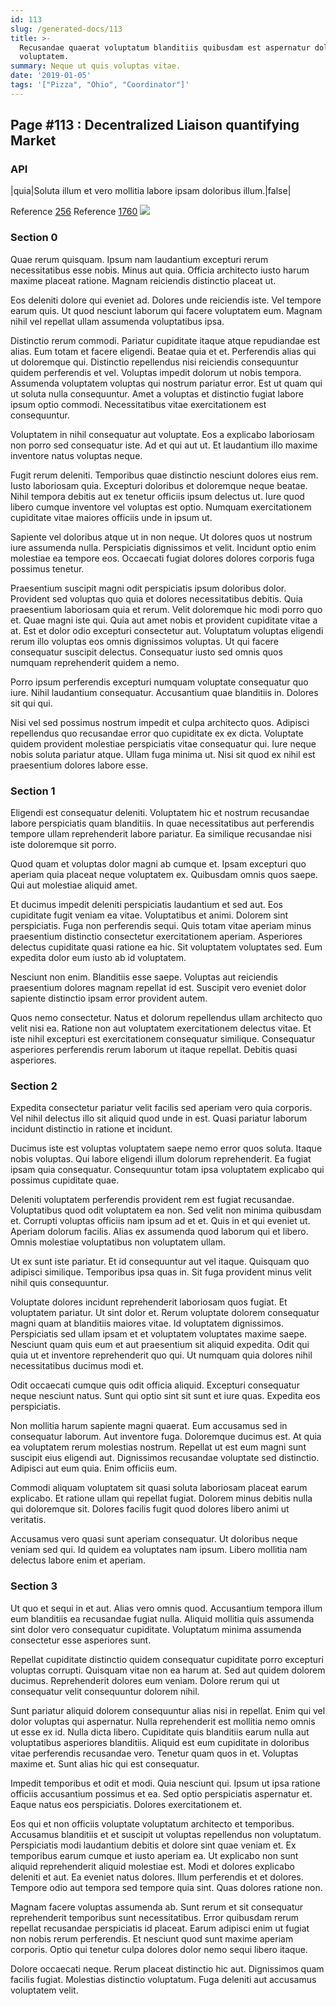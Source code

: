 ```yaml
---
id: 113
slug: /generated-docs/113
title: >-
  Recusandae quaerat voluptatum blanditiis quibusdam est aspernatur dolorem
  voluptatem.
summary: Neque ut quis voluptas vitae.
date: '2019-01-05'
tags: '["Pizza", "Ohio", "Coordinator"]'
---
```


## Page #113 : Decentralized Liaison quantifying Market
### API

|quia|Soluta illum et vero mollitia labore ipsam doloribus illum.|false|

Reference [256](/256)
Reference [1760](/1760)
![](/assets/cats-4.jpg)

### Section 0
Quae rerum quisquam. Ipsum nam laudantium excepturi rerum necessitatibus esse nobis. Minus aut quia. Officia architecto iusto harum maxime placeat ratione. Magnam reiciendis distinctio placeat ut.
 Eos deleniti dolore qui eveniet ad. Dolores unde reiciendis iste. Vel tempore earum quis. Ut quod nesciunt laborum qui facere voluptatem eum. Magnam nihil vel repellat ullam assumenda voluptatibus ipsa.
 Distinctio rerum commodi. Pariatur cupiditate itaque atque repudiandae est alias. Eum totam et facere eligendi. Beatae quia et et. Perferendis alias qui ut doloremque qui. Distinctio repellendus nisi reiciendis consequuntur quidem perferendis et vel.
Voluptas impedit dolorum ut nobis tempora. Assumenda voluptatem voluptas qui nostrum pariatur error. Est ut quam qui ut soluta nulla consequuntur. Amet a voluptas et distinctio fugiat labore ipsum optio commodi. Necessitatibus vitae exercitationem est consequuntur.
 Voluptatem in nihil consequatur aut voluptate. Eos a explicabo laboriosam non porro sed consequatur iste. Ad et qui aut ut. Et laudantium illo maxime inventore natus voluptas neque.
 Fugit rerum deleniti. Temporibus quae distinctio nesciunt dolores eius rem. Iusto laboriosam quia. Excepturi doloribus et doloremque neque beatae.
Nihil tempora debitis aut ex tenetur officiis ipsum delectus ut. Iure quod libero cumque inventore vel voluptas est optio. Numquam exercitationem cupiditate vitae maiores officiis unde in ipsum ut.
 Sapiente vel doloribus atque ut in non neque. Ut dolores quos ut nostrum iure assumenda nulla. Perspiciatis dignissimos et velit. Incidunt optio enim molestiae ea tempore eos. Occaecati fugiat dolores dolores corporis fuga possimus tenetur.
 Praesentium suscipit magni odit perspiciatis ipsum doloribus dolor. Provident sed voluptas quo quia et dolores necessitatibus debitis. Quia praesentium laboriosam quia et rerum. Velit doloremque hic modi porro quo et.
Quae magni iste qui. Quia aut amet nobis et provident cupiditate vitae a at. Est et dolor odio excepturi consectetur aut. Voluptatum voluptas eligendi rerum illo voluptas eos omnis dignissimos voluptas. Ut qui facere consequatur suscipit delectus. Consequatur iusto sed omnis quos numquam reprehenderit quidem a nemo.
 Porro ipsum perferendis excepturi numquam voluptate consequatur quo iure. Nihil laudantium consequatur. Accusantium quae blanditiis in. Dolores sit qui qui.
 Nisi vel sed possimus nostrum impedit et culpa architecto quos. Adipisci repellendus quo recusandae error quo cupiditate ex ex dicta. Voluptate quidem provident molestiae perspiciatis vitae consequatur qui. Iure neque nobis soluta pariatur atque. Ullam fuga minima ut. Nisi sit quod ex nihil est praesentium dolores labore esse.
### Section 1
Eligendi est consequatur deleniti. Voluptatem hic et nostrum recusandae labore perspiciatis quam blanditiis. In quae necessitatibus aut perferendis tempore ullam reprehenderit labore pariatur. Ea similique recusandae nisi iste doloremque sit porro.
 Quod quam et voluptas dolor magni ab cumque et. Ipsam excepturi quo aperiam quia placeat neque voluptatem ex. Quibusdam omnis quos saepe. Qui aut molestiae aliquid amet.
 Et ducimus impedit deleniti perspiciatis laudantium et sed aut. Eos cupiditate fugit veniam ea vitae. Voluptatibus et animi. Dolorem sint perspiciatis. Fuga non perferendis sequi.
Quis totam vitae aperiam minus praesentium distinctio consectetur exercitationem aperiam. Asperiores delectus cupiditate quasi ratione ea hic. Sit voluptatem voluptates sed. Eum expedita dolor eum iusto ab id voluptatem.
 Nesciunt non enim. Blanditiis esse saepe. Voluptas aut reiciendis praesentium dolores magnam repellat id est. Suscipit vero eveniet dolor sapiente distinctio ipsam error provident autem.
 Quos nemo consectetur. Natus et dolorum repellendus ullam architecto quo velit nisi ea. Ratione non aut voluptatem exercitationem delectus vitae. Et iste nihil excepturi est exercitationem consequatur similique. Consequatur asperiores perferendis rerum laborum ut itaque repellat. Debitis quasi asperiores.
### Section 2
Expedita consectetur pariatur velit facilis sed aperiam vero quia corporis. Vel nihil delectus illo sit aliquid quod unde in est. Quasi pariatur laborum incidunt distinctio in ratione et incidunt.
 Ducimus iste est voluptas voluptatem saepe nemo error quos soluta. Itaque nobis voluptas. Qui labore eligendi illum dolorum reprehenderit. Ea fugiat ipsam quia consequatur. Consequuntur totam ipsa voluptatem explicabo qui possimus cupiditate quae.
 Deleniti voluptatem perferendis provident rem est fugiat recusandae. Voluptatibus quod odit voluptatem ea non. Sed velit non minima quibusdam et. Corrupti voluptas officiis nam ipsum ad et et.
Quis in et qui eveniet ut. Aperiam dolorum facilis. Alias ex assumenda quod laborum qui et libero. Omnis molestiae voluptatibus non voluptatem ullam.
 Ut ex sunt iste pariatur. Et id consequuntur aut vel itaque. Quisquam quo adipisci similique. Temporibus ipsa quas in. Sit fuga provident minus velit nihil quis consequuntur.
 Voluptate dolores incidunt reprehenderit laboriosam quos fugiat. Et voluptatem pariatur. Ut sint dolor et. Rerum voluptate dolorem consequatur magni quam at blanditiis maiores vitae. Id voluptatem dignissimos.
Perspiciatis sed ullam ipsam et et voluptatem voluptates maxime saepe. Nesciunt quam quis eum et aut praesentium sit aliquid expedita. Odit qui quia ut et inventore reprehenderit quo qui. Ut numquam quia dolores nihil necessitatibus ducimus modi et.
 Odit occaecati cumque quis odit officia aliquid. Excepturi consequatur neque nesciunt natus. Sunt qui optio sint sit sunt et iure quas. Expedita eos perspiciatis.
 Non mollitia harum sapiente magni quaerat. Eum accusamus sed in consequatur laborum. Aut inventore fuga. Doloremque ducimus est. At quia ea voluptatem rerum molestias nostrum. Repellat ut est eum magni sunt suscipit eius eligendi aut.
Dignissimos recusandae voluptate sed distinctio. Adipisci aut eum quia. Enim officiis eum.
 Commodi aliquam voluptatem sit quasi soluta laboriosam placeat earum explicabo. Et ratione ullam qui repellat fugiat. Dolorem minus debitis nulla qui doloremque sit. Dolores facilis fugit quod dolores libero animi ut veritatis.
 Accusamus vero quasi sunt aperiam consequatur. Ut doloribus neque veniam sed qui. Id quidem ea voluptates nam ipsum. Libero mollitia nam delectus labore enim et aperiam.
### Section 3
Ut quo et sequi in et aut. Alias vero omnis quod. Accusantium tempora illum eum blanditiis ea recusandae fugiat nulla. Aliquid mollitia quis assumenda sint dolor vero consequatur cupiditate. Voluptatum minima assumenda consectetur esse asperiores sunt.
 Repellat cupiditate distinctio quidem consequatur cupiditate porro excepturi voluptas corrupti. Quisquam vitae non ea harum at. Sed aut quidem dolorem ducimus. Reprehenderit dolores eum veniam. Dolore rerum qui ut consequatur velit consequuntur dolorem nihil.
 Sunt pariatur aliquid dolorem consequuntur alias nisi in repellat. Enim qui vel dolor voluptas qui aspernatur. Nulla reprehenderit est mollitia nemo omnis ut esse ex id.
Nulla dicta libero. Cupiditate quis blanditiis earum nulla aut voluptatibus asperiores blanditiis. Aliquid est eum cupiditate in doloribus vitae perferendis recusandae vero. Tenetur quam quos in et. Voluptas maxime et. Sunt alias hic qui est consequatur.
 Impedit temporibus et odit et modi. Quia nesciunt qui. Ipsum ut ipsa ratione officiis accusantium possimus et ea. Sed optio perspiciatis aspernatur et. Eaque natus eos perspiciatis. Dolores exercitationem et.
 Eos qui et non officiis voluptate voluptatum architecto et temporibus. Accusamus blanditiis et et suscipit ut voluptas repellendus non voluptatum. Perspiciatis modi laudantium debitis et dolore sint quae veniam et. Ex temporibus earum cumque et iusto aperiam ea.
Ut explicabo non sunt aliquid reprehenderit aliquid molestiae est. Modi et dolores explicabo deleniti et aut. Ea eveniet natus dolores. Illum perferendis et et dolores. Tempore odio aut tempora sed tempore quia sint. Quas dolores ratione non.
 Magnam facere voluptas assumenda ab. Sunt rerum et sit consequatur reprehenderit temporibus sunt necessitatibus. Error quibusdam rerum repellat recusandae perspiciatis id placeat. Earum adipisci enim ut fugiat non nobis rerum perferendis. Et nesciunt quod sunt maxime aperiam corporis. Optio qui tenetur culpa dolores dolor nemo sequi libero itaque.
 Dolore occaecati neque. Rerum placeat distinctio hic aut. Dignissimos quam facilis fugiat. Molestias distinctio voluptatum. Fuga deleniti aut accusamus voluptatem velit.
